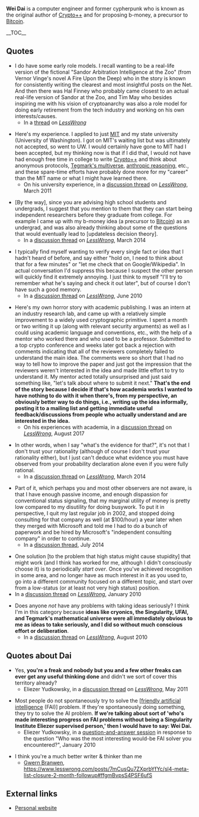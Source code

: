 '''Wei Dai''' is a computer engineer and former cypherpunk who is known as the original author of [[wikipedia:Crypto++|Crypto++]] and for proposing b-money, a precursor to [[wikipedia:Bitcoin|Bitcoin]].

__TOC__

==Quotes==

* I do have some early role models. I recall wanting to be a real-life version of the fictional "Sandor Arbitration Intelligence at the Zoo" (from Vernor Vinge's novel A Fire Upon the Deep) who in the story is known for consistently writing the clearest and most insightful posts on the Net. And then there was Hal Finney who probably came closest to an actual real-life version of Sandor at the Zoo, and Tim May who besides inspiring me with his vision of cryptoanarchy was also a role model for doing early retirement from the tech industry and working on his own interests/causes.
** In a [http://lesswrong.com/lw/jgz/aalwa_ask_any_lesswronger_anything/ap84 thread] on ''[[wikipedia:LessWrong|LessWrong]]''

* Here's my experience. I applied to just [[wikipedia:Massachusetts Institute of Technology|MIT]] and my state university (University of Washington). I got on MIT's waiting list but was ultimately not accepted, so went to UW. I would certainly have gone to MIT had I been accepted, but my thinking now is that if I did that, I would not have had enough free time in college to write [[wikipedia:Crypto++|Crypto++]] and think about anonymous protocols, [[wikipedia:Multiverse#Max Tegmark's four levels|Tegmark's multiverse]], [[wikipedia:Anthropic principle|anthropic reasoning]], etc., and these spare-time efforts have probably done more for my "career" than the MIT name or what I might have learned there.
** On his university experience, in a [https://www.lesswrong.com/posts/MzfrRhB4Q7YgCW3f6/college-selection-advice#PuZtQ3excyvoPZh42 discussion thread] on ''[[wikipedia:LessWrong|LessWrong]]'', March 2011

* <nowiki>[</nowiki>By the way<nowiki>]</nowiki>, since you are advising high school students and undergrads, I suggest that you mention to them that they can start being independent researchers before they graduate from college. For example I came up with my b-money idea (a precursor to [[wikipedia:Bitcoin|Bitcoin]]) as an undergrad, and was also already thinking about some of the questions that would eventually lead to <nowiki>[</nowiki>updateless decision theory<nowiki>]</nowiki>.
** In a [https://www.lesswrong.com/posts/x2fkoZMuMNhBashH4/academia-as-a-career-option-its-social-value-and#AZCrzTMa4yvywgahE discussion thread] on ''[[wikipedia:LessWrong|LessWrong]]'', March 2014

* I typically find myself wanting to verify every single fact or idea that I hadn't heard of before, and say either "hold on, I need to think about that for a few minutes" or "let me check that on Google/Wikipedia". In actual conversation I'd suppress this because I suspect the other person will quickly find it extremely annoying. I just think to myself "I'll try to remember what he's saying and check it out later", but of course I don't have such a good memory.
** In a [https://www.lesswrong.com/posts/d9CcQ24ukbL8WcMpB/how-to-always-have-interesting-conversations#HK9pw3RnReS5x9bPa discussion thread] on ''[[wikipedia:LessWrong|LessWrong]]'', June 2010

* Here's my own horror story with academic publishing. I was an intern at an industry research lab, and came up with a relatively simple improvement to a widely used cryptographic primitive. I spent a month or two writing it up (along with relevant security arguments) as well as I could using academic language and conventions, etc., with the help of a mentor who worked there and who used to be a professor. Submitted to a top crypto conference and weeks later got back a rejection with comments indicating that all of the reviewers completely failed to understand the main idea. The comments were so short that I had no way to tell how to improve the paper and just got the impression that the reviewers weren't interested in the idea and made little effort to try to understand it. My mentor acted totally unsurprised and just said something like, "let's talk about where to submit it next." '''That's the end of the story because I decide if that's how academia works I wanted to have nothing to do with it when there's, from my perspective, an obviously better way to do things, i.e., writing up the idea informally, posting it to a mailing list and getting immediate useful feedback/discussions from people who actually understand and are interested in the idea.'''
** On his experiences with academia, in a [https://www.lesswrong.com/posts/g94oAbSna8hpGJTSu/the-doomsday-argument-in-anthropic-decision-theory#2PPGdDqgtWCpqMmr9 discussion thread] on ''[[wikipedia:LessWrong|LessWrong]]'', August 2017

* In other words, when I say "what's the evidence for that?", it's not that I don't trust your rationality (although of course I don't trust your rationality either), but I just can't deduce what evidence you must have observed from your probability declaration alone even if you were fully rational.
** In a [https://www.lesswrong.com/posts/zsznamBgNuj3XX2DP/self-congratulatory-rationalism#2pmeNAZ33A8y43464 discussion thread] on ''[[wikipedia:LessWrong|LessWrong]]'', March 2014

* Part of it, which perhaps you and most other observers are not aware, is that I have enough passive income, and enough dispassion for conventional status signaling, that my marginal utility of money is pretty low compared to my disutility for doing busywork. To put it in perspective, I quit my last regular job in 2002, and stopped doing consulting for that company as well (at $100/hour) a year later when they merged with Microsoft and told me I had to do a bunch of paperwork and be hired by Microsoft's "independent consulting company" in order to continue.
** In a [https://www.lesswrong.com/posts/Jter3YhFBZFYo8vtq/look-for-the-next-tech-gold-rush#ikKBYevf2aL2pBwsS discussion thread], July 2014

* One solution <nowiki>[</nowiki>to the problem that high status might cause stupidity<nowiki>]</nowiki> that might work (and I think has worked for me, although I didn't consciously choose it) is to periodically ''start over''. Once you've achieved recognition in some area, and no longer have as much interest in it as you used to, go into a different community focused on a different topic, and start over from a low-status (or at least not very high status) position.
* In a [https://www.lesswrong.com/posts/cgrvvp9QzjiFuYwLi/high-status-and-stupidity-why#64QSdqdMekvGrpuaH discussion thread] on ''[[wikipedia:LessWrong|LessWrong]]'', January 2010

* Does anyone ''not'' have any problems with taking ideas seriously? I think I'm in this category because '''ideas like cryonics, the Singularity, UFAI, and Tegmark's mathematical universe were all immediately obvious to me as ideas to take seriously, and I did so without much conscious effort or deliberation'''.
** In a [https://www.lesswrong.com/posts/Q8jyAdRYbieK8PtfT/taking-ideas-seriously#Ym77AptKtD2h9bXXd discussion thread] on ''[[wikipedia:LessWrong|LessWrong]]'', August 2010

==Quotes about Dai==

* Yes, '''you're a freak and nobody but you and a few other freaks can ever get any useful thinking done''' and didn't we sort of cover this territory already?
** Eliezer Yudkowsky, in a [https://www.lesswrong.com/posts/jCSLbQvWz8j4Mwcar/what-we-re-losing#KrgHNaDG5Sh5DSgbX discussion thread] on ''[[wikipedia:LessWrong|LessWrong]]'', May 2011

* Most people do not spontaneously try to solve the <nowiki>[</nowiki>[[wikipedia:Friendly artificial intelligence|friendly artificial intelligence]]</nowiki> (FAI)]</nowiki> problem. If they're spontaneously doing something, they try to solve the AI problem. '''If we're talking about sort of 'who's made interesting progress on FAI problems without being a Singularity Institute Eliezer supervised person,' then I would have to say: Wei Dai.'''
** Eliezer Yudkowsky, in a [https://www.lesswrong.com/posts/YduZEfz8usGbJXN4x/transcription-of-eliezer-s-january-2010-video-q-and-a question-and-answer session] in response to the question "Who was the most interesting would-be FAI solver you encountered?", January 2010

* I think you're a much better writer & thinker than me
** [[Gwern Branwen]], https://www.lesswrong.com/posts/7mCusQu7ZXprbYfYc/sl4-meta-list-closure-2-month-followup#ffgmBvpsS4PSF6ufS

==External links==

* [http://www.weidai.com/ Personal website]

{{Wikipedia}}

{{DEFAULTSORT:Dai, Wei}}
